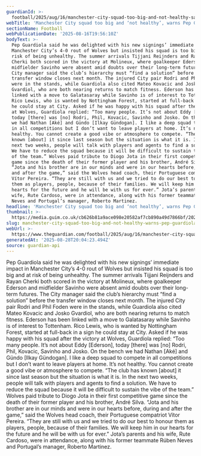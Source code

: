 ```yaml
---
guardianId: >-
  football/2025/aug/16/manchester-city-squad-too-big-and-not-healthy-says-pep-guardiola
webTitle: 'Manchester City squad too big and ‘not healthy’, warns Pep Guardiola'
sectionName: Football
webPublicationDate: '2025-08-16T19:56:10Z'
bodyText: >-
  Pep Guardiola said he was delighted with his new signings’ immediate impact in
  Manchester City’s 4-0 rout of Wolves but insisted his squad is too big and at
  risk of being unhealthy. The summer arrivals Tijjani Reijnders and Rayan
  Cherki both scored in the victory at Molineux, where goalkeeper Ederson and
  midfielder Savinho were absent amid doubts over their long-term futures. The
  City manager said the club’s hierarchy must “find a solution” before the
  transfer window closes next month. The injured City pair Rodri and Phil Foden
  were in the stands, while Guardiola also cited Mateo Kovacic and Josko
  Gvardiol, who are both nearing returns to match fitness. Ederson has been
  linked with a move to Galatasaray while Savinho is of interest to Tottenham.
  Rico Lewis, who is wanted by Nottingham Forest, started at full-back in a sign
  he could stay at City. Asked if he was happy with his squad after the victory
  at Wolves, Guardiola replied: “Too many people. It’s not about Eddy [Ederson],
  today [there] was [no] Rodri, Phil, Kovacic, Savinho and Josko. On the bench
  we had Nathan [Aké] and Gündo [Ilkay Gündogan]. I like a deep squad to compete
  in all competitions but I don’t want to leave players at home. It’s not
  healthy. You cannot create a good vibe or atmosphere to compete. “The club has
  known [about] it since last season but the situation is what it is. In the
  next two weeks, people will talk with players and agents to find a solution.
  We have to reduce the squad because it will be difficult to sustain the vibe
  of the team.” Wolves paid tribute to Diogo Jota in their first competitive
  game since the death of their former player and his brother, André Silva.
  “Jota and his brother are in our minds and were in our hearts before, during
  and after the game,” said the Wolves head coach, their Portuguese compatriot
  Vítor Pereira. “They are still with us and we tried to do our best to honour
  them as players, people, because of their families. We will keep him in our
  hearts for the future and he will be with us for ever.” Jota’s parents and his
  wife, Rute Cardoso, were in attendance, along with his former teammate Rúben
  Neves and Portugal’s manager, Roberto Martinez.
headline: 'Manchester City squad too big and ‘not healthy’, warns Pep Guardiola'
thumbnail: >-
  https://media.guim.co.uk/cb626b81a9ace098e20582af7cb890a49d7866bf/202_0_2075_1660/500.jpg
slug: manchester-city-squad-too-big-and-not-healthy-warns-pep-guardiola
webUrl: >-
  https://www.theguardian.com/football/2025/aug/16/manchester-city-squad-too-big-and-not-healthy-says-pep-guardiola
generatedAt: '2025-08-28T20:04:23.494Z'
source: guardian-api
---
```

Pep Guardiola said he was delighted with his new signings’ immediate impact in Manchester City’s 4-0 rout of Wolves but insisted his squad is too big and at risk of being unhealthy. The summer arrivals Tijjani Reijnders and Rayan Cherki both scored in the victory at Molineux, where goalkeeper Ederson and midfielder Savinho were absent amid doubts over their long-term futures. The City manager said the club’s hierarchy must “find a solution” before the transfer window closes next month. The injured City pair Rodri and Phil Foden were in the stands, while Guardiola also cited Mateo Kovacic and Josko Gvardiol, who are both nearing returns to match fitness. Ederson has been linked with a move to Galatasaray while Savinho is of interest to Tottenham. Rico Lewis, who is wanted by Nottingham Forest, started at full-back in a sign he could stay at City. Asked if he was happy with his squad after the victory at Wolves, Guardiola replied: “Too many people. It’s not about Eddy [Ederson], today [there] was [no] Rodri, Phil, Kovacic, Savinho and Josko. On the bench we had Nathan [Aké] and Gündo [Ilkay Gündogan]. I like a deep squad to compete in all competitions but I don’t want to leave players at home. It’s not healthy. You cannot create a good vibe or atmosphere to compete. “The club has known [about] it since last season but the situation is what it is. In the next two weeks, people will talk with players and agents to find a solution. We have to reduce the squad because it will be difficult to sustain the vibe of the team.” Wolves paid tribute to Diogo Jota in their first competitive game since the death of their former player and his brother, André Silva. “Jota and his brother are in our minds and were in our hearts before, during and after the game,” said the Wolves head coach, their Portuguese compatriot Vítor Pereira. “They are still with us and we tried to do our best to honour them as players, people, because of their families. We will keep him in our hearts for the future and he will be with us for ever.” Jota’s parents and his wife, Rute Cardoso, were in attendance, along with his former teammate Rúben Neves and Portugal’s manager, Roberto Martinez.
